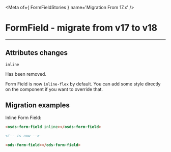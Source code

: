 
<Meta of={ FormFieldStories } name='Migration From 17.x' />

# FormField - migrate from v17 to v18
----

## Attributes changes

`inline ` <ods-badge size="sm" color="critical" icon="circle-xmark" label="Removed"></ods-badge>

Has been removed.

Form Field is now `inline-flex` by default. You can add some style directly on the component if you want to override that.

## Migration examples

Inline Form Field:
```html
<osds-form-field inline></osds-form-field>

<!-- is now -->

<ods-form-field></ods-form-field>
```

